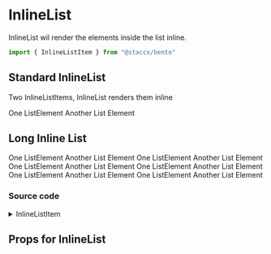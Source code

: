
<Meta title="components/Lists/InlineList" component={InlineListItem}/>

# InlineList
InlineList wil render the elements inside the list inline.

```javascript
import { InlineListItem } from "@staccx/bento"
```

## Standard InlineList
Two InlineListItems, InlineList renders them inline

<Preview>
  <Story name="Standard">
       <List>
          <InlineListItem>One ListElement</InlineListItem>
          <InlineListItem>Another List Element</InlineListItem>
        </List>
  </Story>
</Preview>

## Long Inline List

<Preview>
  <Story name="Long List">
       <List>
          <InlineListItem>One ListElement</InlineListItem>
          <InlineListItem>Another List Element</InlineListItem>
          <InlineListItem>One ListElement</InlineListItem>
          <InlineListItem>Another List Element</InlineListItem>
          <InlineListItem>One ListElement</InlineListItem>
          <InlineListItem>Another List Element</InlineListItem>
          <InlineListItem>One ListElement</InlineListItem>
          <InlineListItem>Another List Element</InlineListItem>
          <InlineListItem>One ListElement</InlineListItem>
          <InlineListItem>Another List Element</InlineListItem>
          <InlineListItem>One ListElement</InlineListItem>
          <InlineListItem>Another List Element</InlineListItem>
        </List>
  </Story>
</Preview>

### Source code
<details><summary>InlineListItem</summary>
<p>

```bash
import React from "react"
import PropTypes from "prop-types"
import styled from "styled-components"
import { applyVariants } from "../../../theming"
import themeProps from "./InlineList.themeProps"
import { componentCreateFactory } from "../../../theming/utils/createVariantsFunctionFactory"

const InlineListItem = ({ className, children, ...rest }) => (
  <ListItem className={className} {...rest}>
    {children}
  </ListItem>
)

const ListItem = styled.li`
  display: inline-block;
  ${applyVariants(themeProps.listItem)};
`

InlineListItem.defaultProps = {
  className: ""
}

InlineListItem.propTypes = {
  children: PropTypes.any.isRequired,
  className: PropTypes.string
}
InlineListItem.themeProps = themeProps
InlineListItem.createVariants = componentCreateFactory(InlineListItem)

export default InlineListItem

```

</p>
</details>


## Props for InlineList
<Props of={InlineListItem} />
